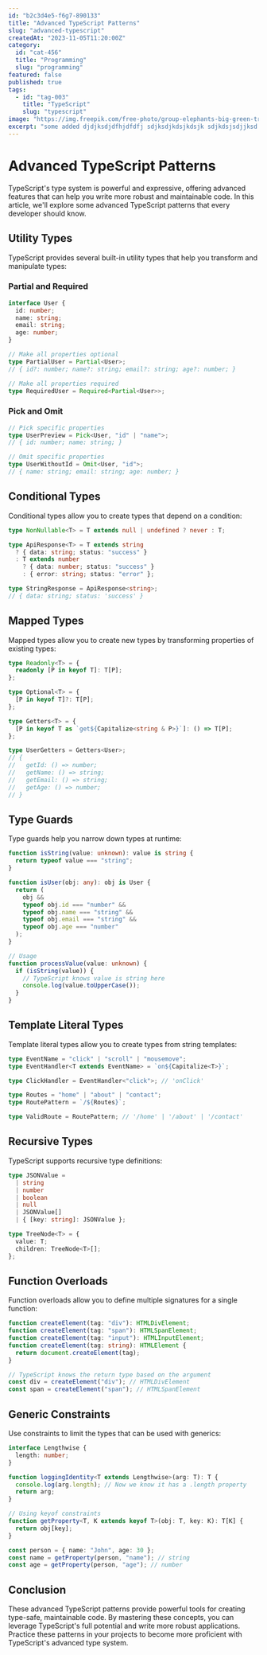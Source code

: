 ```yaml
---
id: "b2c3d4e5-f6g7-890133"
title: "Advanced TypeScript Patterns"
slug: "advanced-typescript"
createdAt: "2023-11-05T11:20:00Z"
category:
  id: "cat-456"
  title: "Programming"
  slug: "programming"
featured: false
published: true
tags:
  - id: "tag-003"
    title: "TypeScript"
    slug: "typescript"
image: "https://img.freepik.com/free-photo/group-elephants-big-green-tree-wilderness_181624-16897.jpg?semt=ais_hybrid&w=740"
excerpt: "some added djdjksdjdfhjdfdfj sdjksdjkdsjkdsjk sdjkdsjsdjjksd dsjkdsjk Explore advanced TypeScript patterns including utility types, conditional types, and type guards with practical examples."
---
```


# Advanced TypeScript Patterns

TypeScript's type system is powerful and expressive, offering advanced features that can help you write more robust and maintainable code. In this article, we'll explore some advanced TypeScript patterns that every developer should know.

## Utility Types

TypeScript provides several built-in utility types that help you transform and manipulate types:

### Partial and Required

```typescript
interface User {
  id: number;
  name: string;
  email: string;
  age: number;
}

// Make all properties optional
type PartialUser = Partial<User>;
// { id?: number; name?: string; email?: string; age?: number; }

// Make all properties required
type RequiredUser = Required<Partial<User>>;
```

### Pick and Omit

```typescript
// Pick specific properties
type UserPreview = Pick<User, "id" | "name">;
// { id: number; name: string; }

// Omit specific properties
type UserWithoutId = Omit<User, "id">;
// { name: string; email: string; age: number; }
```

## Conditional Types

Conditional types allow you to create types that depend on a condition:

```typescript
type NonNullable<T> = T extends null | undefined ? never : T;

type ApiResponse<T> = T extends string
  ? { data: string; status: "success" }
  : T extends number
    ? { data: number; status: "success" }
    : { error: string; status: "error" };

type StringResponse = ApiResponse<string>;
// { data: string; status: 'success' }
```

## Mapped Types

Mapped types allow you to create new types by transforming properties of existing types:

```typescript
type Readonly<T> = {
  readonly [P in keyof T]: T[P];
};

type Optional<T> = {
  [P in keyof T]?: T[P];
};

type Getters<T> = {
  [P in keyof T as `get${Capitalize<string & P>}`]: () => T[P];
};

type UserGetters = Getters<User>;
// {
//   getId: () => number;
//   getName: () => string;
//   getEmail: () => string;
//   getAge: () => number;
// }
```

## Type Guards

Type guards help you narrow down types at runtime:

```typescript
function isString(value: unknown): value is string {
  return typeof value === "string";
}

function isUser(obj: any): obj is User {
  return (
    obj &&
    typeof obj.id === "number" &&
    typeof obj.name === "string" &&
    typeof obj.email === "string" &&
    typeof obj.age === "number"
  );
}

// Usage
function processValue(value: unknown) {
  if (isString(value)) {
    // TypeScript knows value is string here
    console.log(value.toUpperCase());
  }
}
```

## Template Literal Types

Template literal types allow you to create types from string templates:

```typescript
type EventName = "click" | "scroll" | "mousemove";
type EventHandler<T extends EventName> = `on${Capitalize<T>}`;

type ClickHandler = EventHandler<"click">; // 'onClick'

type Routes = "home" | "about" | "contact";
type RoutePattern = `/${Routes}`;

type ValidRoute = RoutePattern; // '/home' | '/about' | '/contact'
```

## Recursive Types

TypeScript supports recursive type definitions:

```typescript
type JSONValue =
  | string
  | number
  | boolean
  | null
  | JSONValue[]
  | { [key: string]: JSONValue };

type TreeNode<T> = {
  value: T;
  children: TreeNode<T>[];
};
```

## Function Overloads

Function overloads allow you to define multiple signatures for a single function:

```typescript
function createElement(tag: "div"): HTMLDivElement;
function createElement(tag: "span"): HTMLSpanElement;
function createElement(tag: "input"): HTMLInputElement;
function createElement(tag: string): HTMLElement {
  return document.createElement(tag);
}

// TypeScript knows the return type based on the argument
const div = createElement("div"); // HTMLDivElement
const span = createElement("span"); // HTMLSpanElement
```

## Generic Constraints

Use constraints to limit the types that can be used with generics:

```typescript
interface Lengthwise {
  length: number;
}

function loggingIdentity<T extends Lengthwise>(arg: T): T {
  console.log(arg.length); // Now we know it has a .length property
  return arg;
}

// Using keyof constraints
function getProperty<T, K extends keyof T>(obj: T, key: K): T[K] {
  return obj[key];
}

const person = { name: "John", age: 30 };
const name = getProperty(person, "name"); // string
const age = getProperty(person, "age"); // number
```

## Conclusion

These advanced TypeScript patterns provide powerful tools for creating type-safe, maintainable code. By mastering these concepts, you can leverage TypeScript's full potential and write more robust applications. Practice these patterns in your projects to become more proficient with TypeScript's advanced type system.
